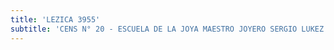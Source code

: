 ```yaml
---
title: 'LEZICA 3955'
subtitle: 'CENS N° 20 - ESCUELA DE LA JOYA MAESTRO JOYERO SERGIO LUKEZ'
---
```


#
